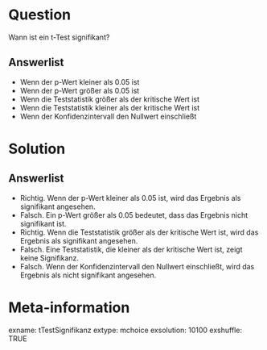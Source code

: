 Question 
======== 

Wann ist ein t-Test signifikant?

Answerlist
----------

* Wenn der p-Wert kleiner als 0.05 ist
* Wenn der p-Wert größer als 0.05 ist
* Wenn die Teststatistik größer als der kritische Wert ist
* Wenn die Teststatistik kleiner als der kritische Wert ist
* Wenn der Konfidenzintervall den Nullwert einschließt

Solution
========

Answerlist
----------

* Richtig. Wenn der p-Wert kleiner als 0.05 ist, wird das Ergebnis als signifikant angesehen.
* Falsch. Ein p-Wert größer als 0.05 bedeutet, dass das Ergebnis nicht signifikant ist.
* Richtig. Wenn die Teststatistik größer als der kritische Wert ist, wird das Ergebnis als signifikant angesehen.
* Falsch. Eine Teststatistik, die kleiner als der kritische Wert ist, zeigt keine Signifikanz.
* Falsch. Wenn der Konfidenzintervall den Nullwert einschließt, wird das Ergebnis als nicht signifikant angesehen.

Meta-information
================
exname: tTestSignifikanz
extype: mchoice 
exsolution: 10100
exshuffle: TRUE
